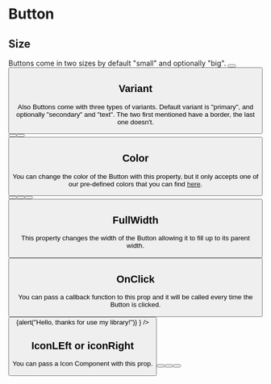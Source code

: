 
<Meta title="Components|Button" />

# Button

<Props of={Button} />

## Size

Buttons come in two sizes by default "small" and optionally "big".
<Preview>
    <Button label="A small button" />
    <Button label="A very big Button" size="big" variant="primary" />
</Preview>

## Variant

Also Buttons come with three types of variants. Default variant is "primary", and optionally "secondary" and "text". The two first mentioned have a border, the last one doesn't.

<Preview>
    <Button label="Primary" variant="primary" />
    <Button label="Secondary" variant="secondary" />
    <Button label="Text" variant="text" />
</Preview>

## Color

You can change the color of the Button with this property, but it only accepts one of our pre-defined colors that you can find [here](/?path=/docs/colors--page).

<Preview>
    <Button label="estherGreen Color" color="estherGreen" />
    <Button label="cadetBlue Color" color="cadetBlue" />
    <Button label="estherGreen Color" color="estherGreen" variant="secondary" />
    <Button label="cadetBlue Color" color="cadetBlue" variant="secondary" />
</Preview>

## FullWidth

This property changes the width of the Button allowing it to fill up to its parent width.

<Preview>
    <Button label="With FullWidth" fullWidth />
</Preview>


## OnClick

You can pass a callback function to this prop and it will be called every time the Button is clicked.

<Preview>
    <Button label="ClickMe" variant="primary" onClick={() => {alert("Hello, thanks for use my library!")} } />
</Preview>

## IconLEft or iconRight

You can pass a Icon Component with this prop.

<Preview>
    <Button label="ClickMe" variant="primary" iconRight="person" />
    <Button label="ClickMe" variant="primary" iconLeft="home" />
    <Button label="ClickMe" variant="text" iconLeft="check" />
</Preview>


